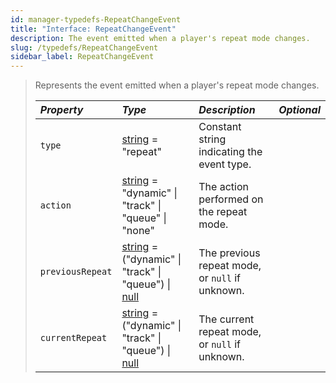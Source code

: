 ```yaml
---
id: manager-typedefs-RepeatChangeEvent
title: "Interface: RepeatChangeEvent"
description: The event emitted when a player's repeat mode changes.
slug: /typedefs/RepeatChangeEvent
sidebar_label: RepeatChangeEvent
---
```


> Represents the event emitted when a player's repeat mode changes.
> 
> | <i className="fa-solid fa-hashtag"/> Property | <i className="fa-solid fa-font"/> Type                                                                                                                                                                                                                                                                                                                                                                                        | <i className="fa-solid fa-list"/> Description   | <i className="fa-solid fa-flask"/> Optional |
> |:--------------------------------------------- |:------------------------------------------------------------------------------------------------------------------------------------------------------------------------------------------------------------------------------------------------------------------------------------------------------------------------------------------------------------------------------------------------------------------------------|:------------------------------------------------|:-------------------------------------------:|
> | `type`                                        | [string](https://developer.mozilla.org/en-US/docs/Web/JavaScript/Reference/Global_Objects/String) = "repeat"                                                                                                                                                                                                                                                                                                                        | Constant string indicating the event type.      | <i className="fa-solid fa-xmark"/>          |
> | `action`                                      | [string](https://developer.mozilla.org/en-US/docs/Web/JavaScript/Reference/Global_Objects/String) = "dynamic" \| "track" \| "queue" \| "none" | The action performed on the repeat mode.        | <i className="fa-solid fa-xmark"/>          |
> | `previousRepeat`                              | [string](https://developer.mozilla.org/en-US/docs/Web/JavaScript/Reference/Global_Objects/String) = ("dynamic" \| "track" \| "queue") \| [null](https://developer.mozilla.org/en-US/docs/Web/JavaScript/Reference/Operators/Null)                                                                                              | The previous repeat mode, or `null` if unknown. | <i className="fa-solid fa-check"/>          |
> | `currentRepeat`                               | [string](https://developer.mozilla.org/en-US/docs/Web/JavaScript/Reference/Global_Objects/String) = ("dynamic" \| "track" \| "queue") \| [null](https://developer.mozilla.org/en-US/docs/Web/JavaScript/Reference/Operators/Null)                                                                                              | The current repeat mode, or `null` if unknown.  | <i className="fa-solid fa-check"/>          |
